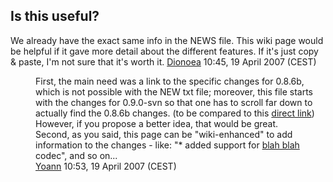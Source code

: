 == Is this useful? ==

We already have the exact same info in the NEWS file. This wiki page would be helpful if it gave more detail about the different features. If it's just copy & paste, I'm not sure that it's worth it. [[User:Dionoea|Dionoea]] 10:45, 19 April 2007 (CEST)

: First, the main need was a link to the specific changes for 0.8.6b, which is not possible with the NEW txt file; moreover, this file starts with the changes for 0.9.0-svn so that one has to scroll far down to actually find the 0.8.6b changes. (to be compared to this [[Release changes#Changes between 0.8.6a and 0.8.6b|direct link]])
: However, if you propose a better idea, that would be great.
: Second, as you said, this page can be "wiki-enhanced" to add information to the changes - like: "* added support for [[blah blah]] codec", and so on...
: [[User:Yoann|Yoann]] 10:53, 19 April 2007 (CEST)